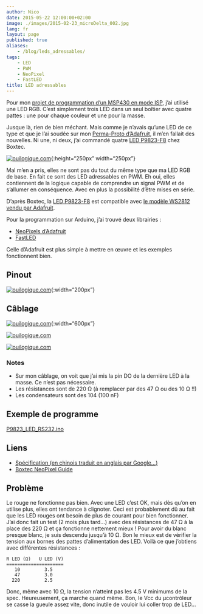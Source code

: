 ```yaml
---
author: Nico
date: 2015-05-22 12:00:00+02:00
image: ./images/2015-02-23_microDelta_002.jpg
lang: fr
layout: page
published: true
aliases:
    - /blog/leds_adressables/
tags:
    - LED
    - PWM
    - NeoPixel
    - FastLED
title: LED adressables
---
```


Pour mon [projet de programmation d’un MSP430 en mode ISP](/blog/programmer_un_msp430_en_mode_ISP/), j’ai utilisé une LED RGB. C’est simplement trois LED dans un seul boîtier avec quatre pattes : une pour chaque couleur et une pour la masse.

Jusque là, rien de bien méchant. Mais comme je n’avais qu’une LED de ce type et que je l’ai soudée sur mon [Perma-Proto d’Adafruit](https://www.adafruit.com/blog/2011/11/18/adafruit-perma-proto-half-sized-breadboard-pcb-3-pack/), il m’en fallait des nouvelles. Ni une, ni deux, j’ai commandé quatre [LED P9823-F8](https://shop.boxtec.ch/led-neopixel-8mm-p9823-p-42265.html) chez Boxtec.

[![ouilogique.com][img_1]][img_1]{:height="250px" width="250px"}

[img_1]: ./images/67053.jpg

Mal m’en a pris, elles ne sont pas du tout du même type que ma LED RGB de base. En fait ce sont des LED adressables en PWM. Eh oui, elles contiennent de la logique capable de comprendre un signal PWM et de s’allumer en conséquence. Avec en plus la possibilité d’être mises en série.

D’après Boxtec, la [LED P9823-F8](https://shop.boxtec.ch/led-neopixel-8mm-p9823-p-42265.html) est compatible avec [le modèle WS2812 vendu par Adafruit](https://www.adafruit.com/datasheets/WS2812.pdf).

Pour la programmation sur Arduino, j’ai trouvé deux librairies :

-   [NeoPixels d’Adafruit](https://github.com/adafruit/Adafruit_NeoPixel)
-   [FastLED](https://fastled.io)

Celle d’Adafruit est plus simple à mettre en œuvre et les exemples fonctionnent bien.

## Pinout

[![ouilogique.com][img_2]][img_2]{:width="200px"}

[img_2]: ./images/LED_P9823-F8_pinout.jpg

## Câblage

[![ouilogique.com][img_3]][img_3]{:width="600px"}

[img_3]: ./images/LED_P9823-F8_cablage.jpg

[![ouilogique.com][img_4]][img_4]

[img_4]: ./images/P1030717.JPG

[![ouilogique.com][img_5]][img_5]

[img_5]: ./images/2015-05-22-leds_adressables.svg

### Notes

-   Sur mon câblage, on voit que j’ai mis la pin DO de la dernière LED à la masse. Ce n’est pas nécessaire.
-   Les résistances sont de 220 Ω (à remplacer par des 47 Ω ou des 10 Ω !!)
-   Les condensateurs sont des 104 (100 nF)

## Exemple de programme

[P9823_LED_RS232.ino](../../files/2015-05-22-leds_adressables/docs/P9823_LED_RS232.ino)

## Liens

-   [Spécification (en chinois traduit en anglais par Google...)](https://shop.boxtec.ch/pub/diverse/P9823.pdf)
-   [Boxtec NeoPixel Guide](https://playground.boxtec.ch/doku.php/led/ledpixel_guide)

## Problème

Le rouge ne fonctionne pas bien. Avec une LED c’est OK, mais dès qu’on en utilise plus, elles ont tendance à clignoter. Ceci est probablement dû au fait que les LED rouges ont besoin de plus de courant pour bien fonctionner. J’ai donc fait un test (2 mois plus tard...) avec des résistances de 47 Ω à la place des 220 Ω et ça fonctionne nettement mieux ! Pour avoir du blanc presque blanc, je suis descendu jusqu’à 10 Ω. Bon le mieux est de vérifier la tension aux bornes des pattes d’alimentation des LED. Voilà ce que j’obtiens avec différentes résistances :

    R LED (Ω)   U LED (V)
    =====================
       10         3.5
       47         3.0
      220         2.5

Donc, même avec 10 Ω, la tension n’atteint pas les 4.5 V minimums de la spec. Heureusement, ça marche quand même. Bon, le Vcc du µcontrôleur se casse la gueule assez vite, donc inutile de vouloir lui coller trop de LED...

